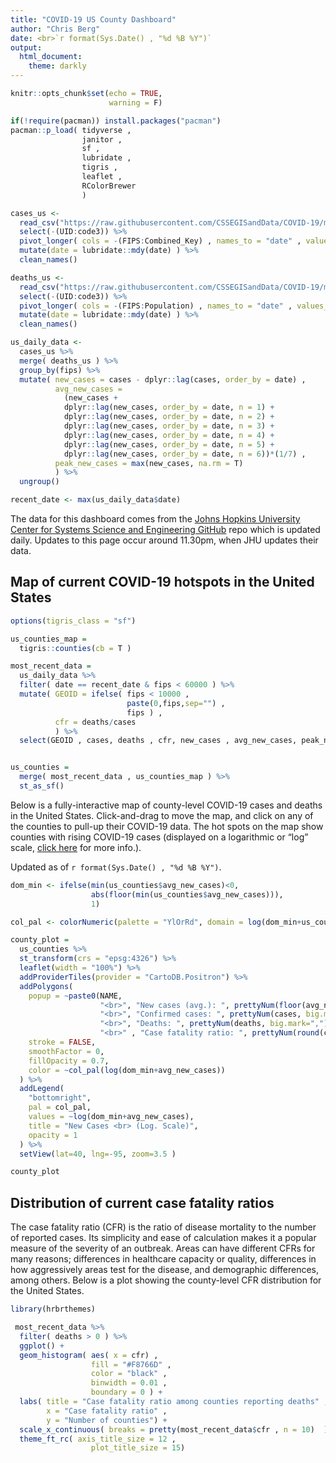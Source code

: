 ```yaml
---
title: "COVID-19 US County Dashboard"
author: "Chris Berg"
date: <br>`r format(Sys.Date() , "%d %B %Y")`
output: 
  html_document:
    theme: darkly
---
```


```r
knitr::opts_chunk$set(echo = TRUE,
                      warning = F)

if(!require(pacman)) install.packages("pacman")
pacman::p_load( tidyverse ,  
                janitor ,
                sf , 
                lubridate ,
                tigris ,
                leaflet ,
                RColorBrewer 
                )

cases_us <- 
  read_csv("https://raw.githubusercontent.com/CSSEGISandData/COVID-19/master/csse_covid_19_data/csse_covid_19_time_series/time_series_covid19_confirmed_US.csv") %>%
  select(-(UID:code3)) %>%
  pivot_longer( cols = -(FIPS:Combined_Key) , names_to = "date" , values_to = "cases") %>%
  mutate(date = lubridate::mdy(date) ) %>%
  clean_names()

deaths_us <- 
  read_csv("https://raw.githubusercontent.com/CSSEGISandData/COVID-19/master/csse_covid_19_data/csse_covid_19_time_series/time_series_covid19_deaths_US.csv") %>%
  select(-(UID:code3)) %>%
  pivot_longer( cols = -(FIPS:Population) , names_to = "date" , values_to = "deaths") %>%
  mutate(date = lubridate::mdy(date) ) %>%
  clean_names()

us_daily_data <- 
  cases_us %>% 
  merge( deaths_us ) %>%
  group_by(fips) %>%
  mutate( new_cases = cases - dplyr::lag(cases, order_by = date) ,
          avg_new_cases = 
            (new_cases + 
            dplyr::lag(new_cases, order_by = date, n = 1) + 
            dplyr::lag(new_cases, order_by = date, n = 2) + 
            dplyr::lag(new_cases, order_by = date, n = 3) + 
            dplyr::lag(new_cases, order_by = date, n = 4) + 
            dplyr::lag(new_cases, order_by = date, n = 5) + 
            dplyr::lag(new_cases, order_by = date, n = 6))*(1/7) ,
          peak_new_cases = max(new_cases, na.rm = T) 
          ) %>%
  ungroup()

recent_date <- max(us_daily_data$date)
```
The data for this dashboard comes from the [Johns Hopkins University Center for Systems Science and Engineering GitHub](https://github.com/CSSEGISandData/COVID-19) repo which is updated daily. Updates to this page occur around 11.30pm, when JHU updates their data.

## Map of current COVID-19 hotspots in the United States

```r
options(tigris_class = "sf")

us_counties_map = 
  tigris::counties(cb = T )

most_recent_data = 
  us_daily_data %>%
  filter( date == recent_date & fips < 60000 ) %>%
  mutate( GEOID = ifelse( fips < 10000 , 
                          paste(0,fips,sep="") , 
                          fips ) ,
          cfr = deaths/cases
          ) %>%
  select(GEOID , cases, deaths , cfr, new_cases , avg_new_cases, peak_new_cases )


us_counties = 
  merge( most_recent_data , us_counties_map ) %>%
  st_as_sf()

```

Below is a fully-interactive map of county-level COVID-19 cases and deaths in the United States. Click-and-drag to move the map, and click on any of the counties to pull-up their COVID-19 data. The hot spots on the map show counties with rising COVID-19 cases (displayed on a logarithmic or "log" scale, [click here](https://blog.datawrapper.de/weeklychart-logscale/) for more info.).


Updated as of `r format(Sys.Date() , "%d %B %Y")`.


```r
dom_min <- ifelse(min(us_counties$avg_new_cases)<0,
                  abs(floor(min(us_counties$avg_new_cases))),
                  1)

col_pal <- colorNumeric(palette = "YlOrRd", domain = log(dom_min+us_counties$avg_new_cases) )

county_plot = 
  us_counties %>%
  st_transform(crs = "epsg:4326") %>%
  leaflet(width = "100%") %>% 
  addProviderTiles(provider = "CartoDB.Positron") %>%
  addPolygons(
    popup = ~paste0(NAME, 
                    "<br>", "New cases (avg.): ", prettyNum(floor(avg_new_cases), big.mark=","), 
                    "<br>", "Confirmed cases: ", prettyNum(cases, big.mark=","), 
                    "<br>", "Deaths: ", prettyNum(deaths, big.mark=",") , 
                    "<br>" , "Case fatality ratio: ", prettyNum(round(cfr,3), big.mark=",") ),
    stroke = FALSE,
    smoothFactor = 0,
    fillOpacity = 0.7,
    color = ~col_pal(log(dom_min+avg_new_cases))
  ) %>%
  addLegend(
    "bottomright", 
    pal = col_pal, 
    values = ~log(dom_min+avg_new_cases),
    title = "New Cases <br> (Log. Scale)",
    opacity = 1
  ) %>% 
  setView(lat=40, lng=-95, zoom=3.5 )

county_plot

```


## Distribution of current case fatality ratios

The case fatality ratio (CFR) is the ratio of disease mortality to the number of reported cases. Its simplicity and ease of calculation makes it a popular measure of the severity of an outbreak. Areas can have different CFRs for many reasons; differences in healthcare capacity or quality, differences in how aggressively areas test for the disease, and demographic differences, among others. Below is a plot showing the county-level CFR distribution for the United States.

```r
library(hrbrthemes)

 most_recent_data %>%
  filter( deaths > 0 ) %>%
  ggplot() + 
  geom_histogram( aes( x = cfr) , 
                  fill = "#F8766D" , 
                  color = "black" , 
                  binwidth = 0.01 , 
                  boundary = 0 ) + 
  labs( title = "Case fatality ratio among counties reporting deaths" , 
        x = "Case fatality ratio" , 
        y = "Number of counties") +
  scale_x_continuous( breaks = pretty(most_recent_data$cfr , n = 10)  ) +
  theme_ft_rc( axis_title_size = 12 ,
                  plot_title_size = 15)

```
